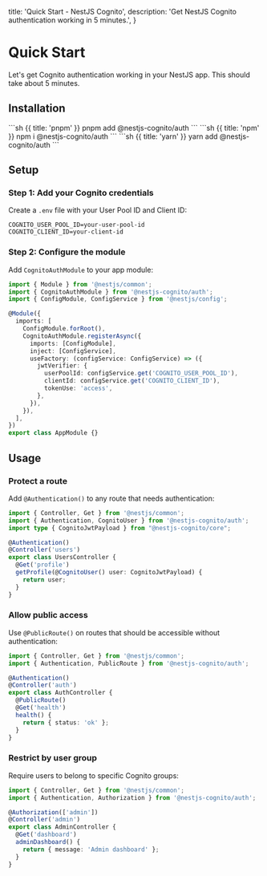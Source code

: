   title: 'Quick Start - NestJS Cognito',
  description: 'Get NestJS Cognito authentication working in 5 minutes.',
}

# Quick Start

Let's get Cognito authentication working in your NestJS app. This should take about 5 minutes.

## Installation

<CodeGroup>
```sh {{ title: 'pnpm' }}
pnpm add @nestjs-cognito/auth
```
```sh {{ title: 'npm' }}
npm i @nestjs-cognito/auth
```
```sh {{ title: 'yarn' }}
yarn add @nestjs-cognito/auth
```
</CodeGroup>

## Setup

### Step 1: Add your Cognito credentials

Create a `.env` file with your User Pool ID and Client ID:

```
COGNITO_USER_POOL_ID=your-user-pool-id
COGNITO_CLIENT_ID=your-client-id
```

### Step 2: Configure the module

Add `CognitoAuthModule` to your app module:

```typescript
import { Module } from '@nestjs/common';
import { CognitoAuthModule } from '@nestjs-cognito/auth';
import { ConfigModule, ConfigService } from '@nestjs/config';

@Module({
  imports: [
    ConfigModule.forRoot(),
    CognitoAuthModule.registerAsync({
      imports: [ConfigModule],
      inject: [ConfigService],
      useFactory: (configService: ConfigService) => ({
        jwtVerifier: {
          userPoolId: configService.get('COGNITO_USER_POOL_ID'),
          clientId: configService.get('COGNITO_CLIENT_ID'),
          tokenUse: 'access',
        },
      }),
    }),
  ],
})
export class AppModule {}
```

## Usage

### Protect a route

Add `@Authentication()` to any route that needs authentication:

```typescript
import { Controller, Get } from '@nestjs/common';
import { Authentication, CognitoUser } from '@nestjs-cognito/auth';
import type { CognitoJwtPayload } from "@nestjs-cognito/core";

@Authentication()
@Controller('users')
export class UsersController {
  @Get('profile')
  getProfile(@CognitoUser() user: CognitoJwtPayload) {
    return user;
  }
}
```

### Allow public access

Use `@PublicRoute()` on routes that should be accessible without authentication:

```typescript
import { Controller, Get } from '@nestjs/common';
import { Authentication, PublicRoute } from '@nestjs-cognito/auth';

@Authentication()
@Controller('auth')
export class AuthController {
  @PublicRoute()
  @Get('health')
  health() {
    return { status: 'ok' };
  }
}
```

### Restrict by user group

Require users to belong to specific Cognito groups:

```typescript
import { Controller, Get } from '@nestjs/common';
import { Authentication, Authorization } from '@nestjs-cognito/auth';

@Authorization(['admin'])
@Controller('admin')
export class AdminController {
  @Get('dashboard')
  adminDashboard() {
    return { message: 'Admin dashboard' };
  }
}
```
